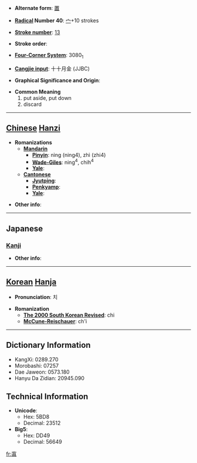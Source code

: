 * '''Alternate form''': [[置]]

* '''[[Wiktionary:Chinese radical index| Radical]] Number 40''': [[Wiktionary:Chinese radical index 宀|宀]]+10 strokes

* '''[[Wiktionary:Chinese total strokes index|Stroke number]]''': [[Wiktionary:Chinese total strokes index 13|13]]

* '''Stroke order''': 

* '''[[Wiktionary:Chinese four corner index|Four-Corner System]]''': 3080<sub>1</sub>

* '''[[Wiktionary:Chinese Cangjie index|Cangjie input]]''': 十十月金 (JJBC)

* '''Graphical Significance and Origin''': 

* '''Common Meaning'''
*#put aside, put down
*# discard


----

== [[Chinese]] [[Hanzi]] ==

* '''Romanizations'''
** '''[[Mandarin]]'''
*** '''[[Pinyin]]''': nìng (ning4), zhì (zhi4)
*** '''[[Wade-Giles]]''': ning<sup>4</sup>, chih<sup>4</sup>
*** '''[[Yale]]''': 
** '''[[Cantonese]]'''
*** '''[[Jyutping]]''':
*** '''[[Penkyamp]]''': 
*** '''[[Yale]]''': 

* '''Other info''': 

----

==Japanese==
===[[Kanji]]===
{{kanji|on readings=[[し]] (shi)|kun readings=[[おく]] (oku), [[いれる]] (ireru), [[とめる]] (tomeru), [[すこる]] (sukoru)}}

* '''Other info''':  

----

== [[Korean]] [[Hanja]] ==

* '''Pronunciation''': 치

* '''Romanization'''
** '''[[The 2000 South Korean Revised Romanization|The 2000 South Korean Revised]]''': chi
** '''[[McCune-Reischauer]]''': ch'i

----

== Dictionary Information ==

* KangXi: 0289.270
* Morobashi: 07257
* Dae Jaweon: 0573.180
* Hanyu Da Zidian: 20945.090

== Technical Information ==

* '''Unicode''':
** Hex: 5BD8
** Decimal: 23512
* '''Big5''':
** Hex: DD49
** Decimal: 56649

[[fr:寘]]